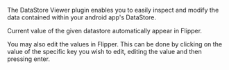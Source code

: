 
The DataStore Viewer plugin enables you to easily inspect and modify the data contained within your android app's DataStore.

Current value of the given datastore automatically appear in Flipper.

You may also edit the values in Flipper. This can be done by clicking on the value of the specific key you wish to edit, editing the value and then pressing enter.
